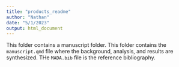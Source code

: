 ```yaml
---
title: "products_readme"
author: "Nathan"
date: "5/1/2023"
output: html_document
---
```


This folder contains a manuscript folder. This folder contains the `manuscript.qmd` file where the background, analysis, and results are synthesized. THe `MADA.bib` file is the reference bibliography. 
